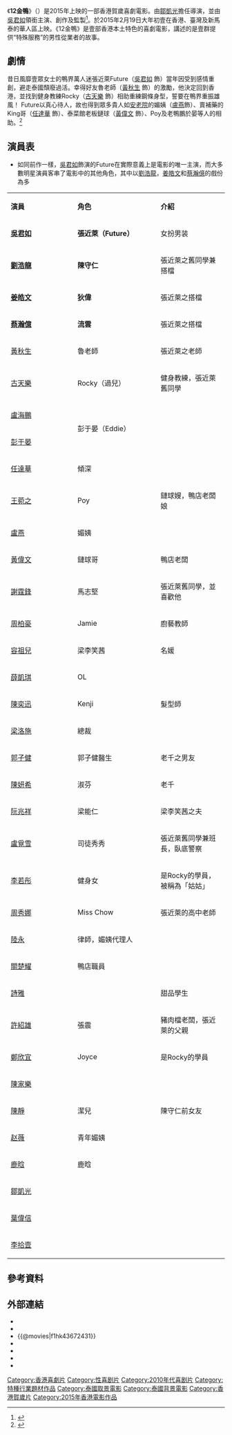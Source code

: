 {{Infobox Film
| name               = 12金鴨
| original_name      = ''{{lang|en|12 Golden Ducks}}''
| image              = 12金鴨.jpg
| image_size         = 
| caption            = 
| director           = [[鄒凱光|鄒凱光]]
| producer           = [[吳君如|吳君如]]
| producer_2         = 梁佩怡
| writer             = [[鄒凱光|鄒凱光]]
| starring           = [[吳君如|吳君如]]<br>[[劉浩龍|劉浩龍]]<br>[[姜皓文|姜皓文]]<br>[[蔡瀚億|蔡瀚億]]
| music              = 黃艾倫、[[翁瑋盈|翁瑋盈]]
| endtheme           = 〈要爭取快樂〉
| cinematography     = [[馮遠文|馮遠文]]
| editing            = 鍾煒釗
| production_company = 金銀島製作有限公司<small>'''製作'''</small><br>[[天下一電影|天下一電影製作有限公司]] <small>'''出品'''</small>
| distributor        = 安樂影片有限公司<small>'''榮譽發行'''</small>
| released           = {{HK}}：{{film date|2015|2|19}}<br>{{TWN}}：{{film date|2015|3|20}}
| runtime            = 84分鐘
| country            = {{香港電影產地}}
| language           = 粵語
| budget             = 
| gross              = {{HK}}：24,304,550港元
| preceded_by        = 
| followed_by        = 
| imdb_id            = 4409852 
}}

《'''12金鴨'''》（{{lang-en|'''''12 Golden Ducks'''''}}）是2015年上映的一部香港賀歲喜劇電影。由[[鄒凱光|鄒凱光]]擔任導演，並由[[吳君如|吳君如]]領銜主演、創作及監製<REF>
{{Cite web |url=http://ent.sina.com.cn/m/c/2015-01-07/doc-iawzunex8745520.shtml |title=鹿晗加盟吴君如《十二金鸭》合作赵薇霆锋 |accessdate=2015-01-30 |archive-date=2015-01-22 |archive-url=https://web.archive.org/web/20150122032911/http://ent.sina.com.cn/m/c/2015-01-07/doc-iawzunex8745520.shtml |dead-url=no }}
</REF>。於2015年2月19日大年初壹在香港、臺灣及新馬泰的華人區上映。《12金鴨》是壹部香港本土特色的喜劇電影，講述的是壹群提供“特殊服務”的男性從業者的故事。

==劇情==
昔日風靡壹眾女士的鴨界萬人迷張近萊Future（[[吳君如|吳君如]] 飾）當年因受到感情重創，避走泰國頹廢過活。幸得好友魯老師（[[黃秋生|黃秋生]] 飾）的激勵，他決定回到香港，並找到健身教練Rocky（[[古天樂|古天樂]] 飾）相助重練鋼條身型，誓要在鴨界重振雄風！ Future以真心待人，故也得到眾多貴人如[[安老院|安老院]]的媚姨（[[卢燕|盧燕]]飾）、賣補藥的King哥（[[任達華|任達華]] 飾）、泰菜館老板鏈球（[[黃偉文|黃偉文]] 飾）、Poy及老鴨鵬於晏等人的相助。<REF>
{{Cite web |url=https://movie.douban.com/subject/26271893 |title=12金鴨 (2015) Via豆瓣 |accessdate=2017-01-13 |archive-date=2016-10-10 |archive-url=https://web.archive.org/web/20161010043917/https://movie.douban.com/subject/26271893/ |dead-url=no }}
</REF>

==演員表==
*如同前作一樣，[[吳君如|吳君如]]飾演的Future在實際意義上是電影的唯一主演，而大多數明星演員客串了電影中的其他角色，其中以[[劉浩龍|劉浩龍]]，[[姜皓文|姜皓文]]和[[蔡瀚億|蔡瀚億]]的戲份為多
{|class="wikitable" style="width:58%"
|- style="background:cornflowerblue; color:white" align=center
|style="width:12%"|'''演員'''||style="width:12%"|'''角色'''||style="width:12%"|'''介紹'''
|-
|'''[[吳君如|吳君如]]'''|| '''張近萊（Future）'''||女扮男装
|-
| '''[[劉浩龍|劉浩龍]]''' || '''陳守仁''' ||張近萊之舊同學兼搭檔
|-
| '''[[姜皓文|姜皓文]]''' || '''狄偉'''||張近萊之搭檔
|-
| '''[[蔡瀚億|蔡瀚億]]''' || '''流雲'''||張近萊之搭檔
|-
|[[黃秋生|黃秋生]]||魯老師||張近萊之老師
|-
|[[古天樂|古天樂]]||Rocky（過兒）||健身教練，張近萊舊同學
|-
|[[盧海鵬|盧海鵬]]||rowspan=2|彭于晏（Eddie）||
|-
|[[彭于晏|彭于晏]] ||
|-
|[[任達華|任達華]] || 傾深 ||
|-
|[[王菀之|王菀之]] || Poy||鏈球嫂，鴨店老闆娘
|-
|[[盧燕|盧燕]] ||媚姨||
|-
|[[黃偉文|黃偉文]] || 鏈球哥 ||鴨店老闆
|-
|[[謝霆鋒|謝霆鋒]] || 馬志堅||張近萊舊同學，並喜歡他
|-
|[[周柏豪|周柏豪]] ||Jamie||廚藝教師
|-
|[[容祖兒|容祖兒]] || 梁李笑茜||名媛
|-
|[[薛凱琪|薛凱琪]] || OL||
|-
|[[陳奕迅|陳奕迅]] || Kenji||髮型師
|-
|[[梁洛施|梁洛施]] || 總裁 ||
|-
|[[郭子健|郭子健]] || 郭子健醫生 ||老千之男友
|-
|[[陳妍希|陳妍希]] || 淑芬 ||老千
|-
|[[阮兆祥|阮兆祥]] || 梁能仁||梁李笑茜之夫
|-
|[[盧覓雪|盧覓雪]] || 司徒秀秀||張近萊舊同學兼班長，臥底警察
|-
|[[李若彤|李若彤]] || 健身女 ||是Rocky的學員，被稱為「姑姑」
|-
|[[周秀娜|周秀娜]] || Miss Chow||張近萊的高中老師
|-
|[[6wing|陸永]] || 律師，媚姨代理人 ||
|-
|[[關楚耀|關楚耀]]||鴨店職員||
|-
|[[衛詩雅|詩雅]]||||甜品學生
|-
|[[許紹雄|許紹雄]]|| 張震||豬肉檔老闆，張近萊的父親
|-
|[[鄭欣宜|鄭欣宜]]|| Joyce ||是Rocky的學員
|-
|[[陳家樂_(藝人)|陳家樂]]||||
|-
|[[陳靜_(香港)|陳靜]] || 潔兒|| 陳守仁前女友
|-
|[[赵薇|赵薇]] || 青年媚姨||
|-
|[[鹿晗|鹿晗]] || 鹿晗||
|-
|[[鄒凱光|鄒凱光]]|| ||
|-
|[[葉偉信|葉偉信]] || ||
|-
|[[李拾壹|李拾壹]] || ||
|}

==參考資料==
{{REFLIST}}

==外部連結==
*{{facebook|12goldenducks}}
*{{Yahoomovie id|5675|12金鴨}}
*{{@movies|f1hk43672431}}
*{{hkmdb title|17204}}
*{{Mtime|219110}}
*{{douban}}
*{{imdb title|4409852}}

{{DEFAULTSORT:十}}

{{古天樂主要電影}}
{{陳奕迅}}
{{周柏豪}}
{{王菀之}}
{{薛凱琪}}
{{趙薇}}
{{容祖兒}}
[[Category:香港喜劇片|Category:香港喜劇片]]
[[Category:性喜剧片|Category:性喜剧片]]
[[Category:2010年代喜剧片|Category:2010年代喜剧片]]
[[Category:特種行業題材作品|Category:特種行業題材作品]]
[[Category:泰國取景電影|Category:泰國取景電影]]
[[Category:泰國背景電影|Category:泰國背景電影]]
[[Category:香港賀歲片|Category:香港賀歲片]]
[[Category:2015年香港電影作品|Category:2015年香港電影作品]]